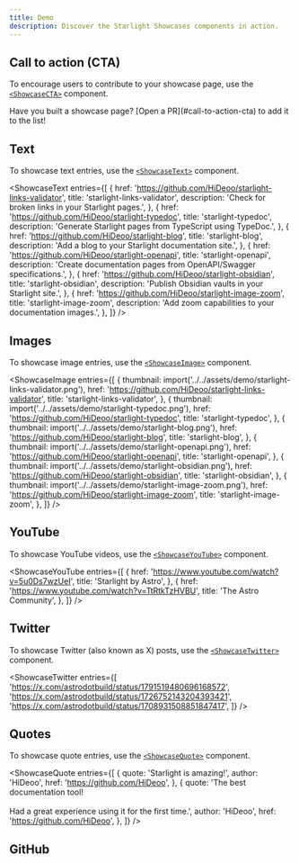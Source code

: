 ```yaml
---
title: Demo
description: Discover the Starlight Showcases components in action.
---
```



## Call to action (CTA)

To encourage users to contribute to your showcase page, use the [`<ShowcaseCTA>`](/components/call-to-action/) component.

<ShowcaseCTA>
  Have you built a showcase page? [Open a PR](#call-to-action-cta) to add it to
  the list!
</ShowcaseCTA>

## Text

To showcase text entries, use the [`<ShowcaseText>`](/components/text/) component.


<ShowcaseText
  entries={[
    {
      href: 'https://github.com/HiDeoo/starlight-links-validator',
      title: 'starlight-links-validator',
      description: 'Check for broken links in your Starlight pages.',
    },
    {
      href: 'https://github.com/HiDeoo/starlight-typedoc',
      title: 'starlight-typedoc',
      description: 'Generate Starlight pages from TypeScript using TypeDoc.',
    },
    {
      href: 'https://github.com/HiDeoo/starlight-blog',
      title: 'starlight-blog',
      description: 'Add a blog to your Starlight documentation site.',
    },
    {
      href: 'https://github.com/HiDeoo/starlight-openapi',
      title: 'starlight-openapi',
      description:
        'Create documentation pages from OpenAPI/Swagger specifications.',
    },
    {
      href: 'https://github.com/HiDeoo/starlight-obsidian',
      title: 'starlight-obsidian',
      description: 'Publish Obsidian vaults in your Starlight site.',
    },
    {
      href: 'https://github.com/HiDeoo/starlight-image-zoom',
      title: 'starlight-image-zoom',
      description: 'Add zoom capabilities to your documentation images.',
    },
  ]}
/>

## Images

To showcase image entries, use the [`<ShowcaseImage>`](/components/images/) component.


<ShowcaseImage
  entries={[
    {
      thumbnail: import('../../assets/demo/starlight-links-validator.png'),
      href: 'https://github.com/HiDeoo/starlight-links-validator',
      title: 'starlight-links-validator',
    },
    {
      thumbnail: import('../../assets/demo/starlight-typedoc.png'),
      href: 'https://github.com/HiDeoo/starlight-typedoc',
      title: 'starlight-typedoc',
    },
    {
      thumbnail: import('../../assets/demo/starlight-blog.png'),
      href: 'https://github.com/HiDeoo/starlight-blog',
      title: 'starlight-blog',
    },
    {
      thumbnail: import('../../assets/demo/starlight-openapi.png'),
      href: 'https://github.com/HiDeoo/starlight-openapi',
      title: 'starlight-openapi',
    },
    {
      thumbnail: import('../../assets/demo/starlight-obsidian.png'),
      href: 'https://github.com/HiDeoo/starlight-obsidian',
      title: 'starlight-obsidian',
    },
    {
      thumbnail: import('../../assets/demo/starlight-image-zoom.png'),
      href: 'https://github.com/HiDeoo/starlight-image-zoom',
      title: 'starlight-image-zoom',
    },
  ]}
/>

## YouTube

To showcase YouTube videos, use the [`<ShowcaseYouTube>`](/components/youtube/) component.


<ShowcaseYouTube
  entries={[
    {
      href: 'https://www.youtube.com/watch?v=5u0Ds7wzUeI',
      title: 'Starlight by Astro',
    },
    {
      href: 'https://www.youtube.com/watch?v=TtRtkTzHVBU',
      title: 'The Astro Community',
    },
  ]}
/>

## Twitter

To showcase Twitter (also known as X) posts, use the [`<ShowcaseTwitter>`](/components/twitter/) component.


<ShowcaseTwitter
  entries={[
    'https://x.com/astrodotbuild/status/1791519480696168572',
    'https://x.com/astrodotbuild/status/1726752143204393421',
    'https://x.com/astrodotbuild/status/1708931508851847417',
  ]}
/>

## Quotes

To showcase quote entries, use the [`<ShowcaseQuote>`](/components/quotes/) component.


<ShowcaseQuote
  entries={[
    {
      quote: 'Starlight is amazing!',
      author: 'HiDeoo',
      href: 'https://github.com/HiDeoo',
    },
    {
      quote:
        'The best documentation tool!<br/><br/>Had a great experience using it for the first time.',
      author: 'HiDeoo',
      href: 'https://github.com/HiDeoo',
    },
  ]}
/>

## GitHub


<ShowcaseGitHub
  avatar="494699"
  description="Discover the Starlight Showcases components in action."
  env="HiDeoo"
  repo="starlight-showcases"
/>

<ShowcaseGitHub
  avatar="10137"
  description="Hi, I'm @ghost! I take the place of user accounts that have been deleted. :ghost:"
  user="ghost"
/>
